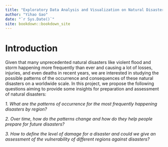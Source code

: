 ```yaml
--- 
title: "Exploratory Data Analysis and Visualization on Natural Disaster Dataset"
author: "Yihao Gao"
date: "`r Sys.Date()`"
site: bookdown::bookdown_site
---
```


# Introduction 

Given that many unprecedented natural disasters like violent flood and storm happening more frequently than ever and causing a lot of losses, injuries, and even deaths in recent years, we are interested in studying the possible patterns of the occurrence and consequences of these natural disasters on a worldwide scale. In this project, we propose the following questions aiming to provide some insights for preparation and assessment of natural disasters:

*1. What are the patterns of occurrence for the most frequently happening disasters by region?*

*2. Over time, how do the patterns change and how do they help people prepare for future disasters?*

*3. How to define the level of damage for a disaster and could we give an assessment of the vulnerability of different regions against disasters?*